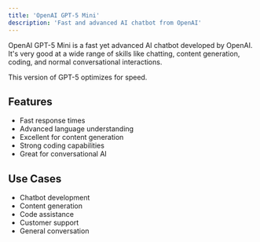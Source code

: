 ```yaml
---
title: 'OpenAI GPT-5 Mini'
description: 'Fast and advanced AI chatbot from OpenAI'
---
```


OpenAI GPT-5 Mini is a fast yet advanced AI chatbot developed by OpenAI. It's very good at a wide range of skills like chatting, content generation, coding, and normal conversational interactions.

This version of GPT-5 optimizes for speed.

## Features

- Fast response times
- Advanced language understanding
- Excellent for content generation
- Strong coding capabilities
- Great for conversational AI

## Use Cases

- Chatbot development
- Content generation
- Code assistance
- Customer support
- General conversation
